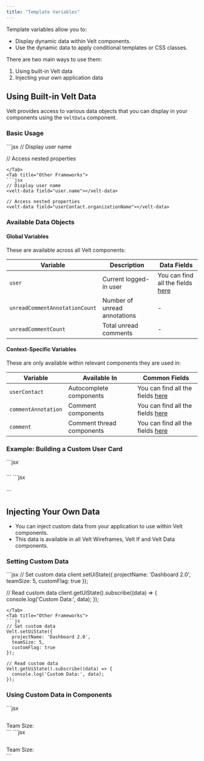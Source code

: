 ```yaml
---
title: "Template Variables"
---
```


Template variables allow you to:
- Display dynamic data within Velt components.
- Use the dynamic data to apply conditional templates or CSS classes.


There are two main ways to use them:

1. Using built-in Velt data
2. Injecting your own application data

## Using Built-in Velt Data

Velt provides access to various data objects that you can display in your components using the `VeltData` component.

### Basic Usage

<Tabs>
<Tab title="React / Next.js">
```jsx
// Display user name
<VeltData field="user.name" />

// Access nested properties
<VeltData field="userContact.organizationName" />
```
</Tab>
<Tab title="Other Frameworks">
```jsx
// Display user name
<velt-data field="user.name"></velt-data>

// Access nested properties
<velt-data field="userContact.organizationName"></velt-data>
```
</Tab>
</Tabs>

### Available Data Objects

#### Global Variables
These are available across all Velt components:

| Variable | Description | Data Fields |
|----------|-------------|---------------|
| `user` | Current logged-in user | You can find all the fields [here](/api-reference/sdk/models/data-models#user) |
| `unreadCommentAnnotationCount` | Number of unread annotations | - |
| `unreadCommentCount` | Total unread comments | - |

#### Context-Specific Variables
These are only available within relevant components they are used in:

| Variable | Available In | Common Fields |
|----------|-------------|---------------|
| `userContact` | Autocomplete components | You can find all the fields [here](/api-reference/sdk/models/data-models#user) |
| `commentAnnotation` | Comment components | You can find all the fields [here](/api-reference/sdk/models/data-models#commentannotation) |
| `comment` | Comment thread components | You can find all the fields [here](/api-reference/sdk/models/data-models#comment) |

### Example: Building a Custom User Card

<Tabs>
<Tab title="React / Next.js">
```jsx
<VeltAutocompleteOptionWireframe>
  <div className="user-card">
    <h3><VeltData field="userContact.name" /></h3>
    <p><VeltData field="userContact.email" /></p>
    <span className="org"><VeltData field="userContact.organizationName" /></span>
  </div>
</VeltAutocompleteOptionWireframe>
```
</Tab>
<Tab title="Other Frameworks">
```jsx
<velt-autocomplete-option-wireframe>
  <div class="user-card">
    <h3><velt-data field="userContact.name"></velt-data></h3>
    <p><velt-data field="userContact.email"></velt-data></p>
    <span class="org"><velt-data field="userContact.organizationName"></velt-data></span>
  </div>
</velt-autocomplete-option-wireframe>
```
</Tab>
</Tabs>

## Injecting Your Own Data

- You can inject custom data from your application to use within Velt components.
- This data is available in all Velt Wireframes, Velt If and Velt Data components.

### Setting Custom Data

<Tabs>
<Tab title="React / Next.js">
```jsx
// Set custom data
client.setUiState({
  projectName: 'Dashboard 2.0',
  teamSize: 5,
  customFlag: true
});

// Read custom data
client.getUiState().subscribe((data) => {
  console.log('Custom Data:', data);
});
```
</Tab>
<Tab title="Other Frameworks">
```js
// Set custom data
Velt.setUiState({
  projectName: 'Dashboard 2.0',
  teamSize: 5,
  customFlag: true
});

// Read custom data
Velt.getUiState().subscribe((data) => {
  console.log('Custom Data:', data);
});
```
</Tab>
</Tabs>

### Using Custom Data in Components

<Tabs>
<Tab title="React / Next.js">
```jsx
<VeltCommentDialogWireframe.Header>
  <div className="header">
    <h2><VeltData field="projectName" /></h2>
    <span>Team Size: <VeltData field="teamSize" /></span>
  </div>
</VeltCommentDialogWireframe.Header>
```
</Tab>
<Tab title="Other Frameworks">
```jsx
<velt-comment-dialog-wireframe>
  <div class="header">
    <h2><velt-data field="projectName"></velt-data></h2>
    <span>Team Size: <velt-data field="teamSize"></velt-data></span>
  </div>
</velt-comment-dialog-wireframe>
```
</Tab>
</Tabs>